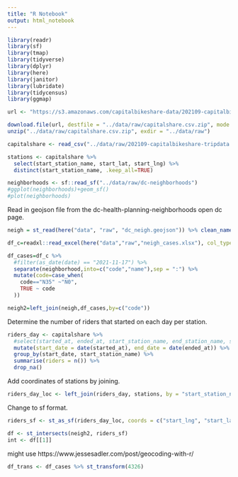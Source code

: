 ```yaml
---
title: "R Notebook"
output: html_notebook
---
```


```r
library(readr)
library(sf)
library(tmap)
library(tidyverse)
library(dplyr)
library(here)
library(janitor)
library(lubridate)
library(tidycensus)
library(ggmap)
```


```r
url <- "https://s3.amazonaws.com/capitalbikeshare-data/202109-capitalbikeshare-tripdata.zip"

download.file(url, destfile = "../data/raw/capitalshare.csv.zip", mode = "wb")
unzip("../data/raw/capitalshare.csv.zip", exdir = "../data/raw")
```

```r
capitalshare <- read_csv("../data/raw/202109-capitalbikeshare-tripdata.csv", show_col_types = FALSE)

stations <- capitalshare %>%
  select(start_station_name, start_lat, start_lng) %>%
  distinct(start_station_name, .keep_all=TRUE)

neighborhoods <- sf::read_sf("../data/raw/dc-neighborhoods")
#ggplot(neighborhoods)+geom_sf()
#plot(neighborhoods)
```

Read in geojson file from the dc-health-planning-neighborhoods open dc page.

```r
neigh = st_read(here("data", "raw", "dc_neigh.geojson")) %>% clean_names()
```

```r
df_c=readxl::read_excel(here("data","raw","neigh_cases.xlsx"), col_types = c("date", "text", "numeric")) %>% clean_names()
```

```r
df_cases=df_c %>%
  #filter(as_date(date) == "2021-11-17") %>% 
  separate(neighborhood,into=c("code","name"),sep = ":") %>%
  mutate(code=case_when(
    code=="N35" ~"N0",
    TRUE ~ code
  ))
```


```r
neigh2=left_join(neigh,df_cases,by=c("code"))
```

Determine the number of riders that started on each day per station.

```r
riders_day <- capitalshare %>%
  #select(started_at, ended_at, start_station_name, end_station_name, start_lat, start_lng, end_lat, end_lng) %>%
  mutate(start_date = date(started_at), end_date = date(ended_at)) %>%
  group_by(start_date, start_station_name) %>%
  summarise(riders = n()) %>%
  drop_na()
```

Add coordinates of stations by joining.

```r
riders_day_loc <- left_join(riders_day, stations, by = "start_station_name")
```

Change to sf format.

```r
riders_sf <- st_as_sf(riders_day_loc, coords = c("start_lng", "start_lat"), crs = 4326)
```

```r
df <- st_intersects(neigh2, riders_sf)
int <- df[[1]]
```





might use https://www.jessesadler.com/post/geocoding-with-r/

```r
df_trans <- df_cases %>% st_transform(4326)
```













